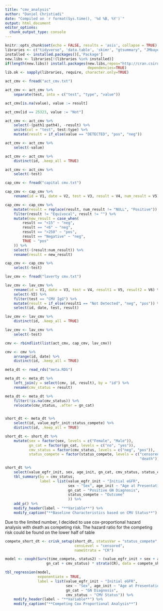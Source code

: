 ```yaml
---
title: "cmv_analysis"
author: "Daniel Christiadi"
date: "Compiled on `r format(Sys.time(), '%d %B, %Y')`"
output: html_document
editor_options: 
  chunk_output_type: console
---
```


```r
knitr::opts_chunk$set(echo = FALSE, results = 'asis', collapse = TRUE)
libraries <- c("tidyverse", 'data.table', 'skimr', "gtsummary", "JMbayes2")
installed <- installed.packages()[,'Package']
new.libs <- libraries[!(libraries %in% installed)]
if(length(new.libs)) install.packages(new.libs,repos="http://cran.csiro.au",
                                      dependencies=TRUE)
lib.ok <- sapply(libraries, require, character.only=TRUE)
```

```r
act_cmv <- fread("act_cmv.txt")

act_cmv <- act_cmv %>% 
    separate(test, into = c("test", "type", "value"))

act_cmv[is.na(value), value := result]

act_cmv[id == 25323, value := "Not"]

act_cmv <- act_cmv %>% 
    select(-(path1:path4), -result) %>% 
    unite(col = "test", test:type) %>% 
    mutate(result = if_else(value == "DETECTED", "pos", "neg"))

act_cmv <- act_cmv %>% 
    select(-value)

act_cmv <- act_cmv %>% 
    distinct(id, .keep_all = TRUE) 

act_cmv <- act_cmv %>% 
    select(-test)

cap_cmv <- fread("capital cmv.txt")

cap_cmv <- cap_cmv %>% 
    rename(id = V1, date = V2, test = V3, result = V4, num_result = V5)

cap_cmv <- cap_cmv %>% 
    mutate(result = replace(result, num_result != "NULL", "Positive")) %>% 
    filter(result != "Equivocal", result != "") %>% 
    mutate(new_result = case_when(
        result == "<15" ~ "neg",
        result == "<6" ~ "neg",
        result == ">250" ~ "pos",
        result == "Negative" ~ "neg",
        TRUE ~ "pos"
    )) %>% 
    select(-(result:num_result)) %>% 
    rename(result = new_result)

cap_cmv <- cap_cmv %>% 
    select(-test)

lav_cmv <- fread("laverty cmv.txt")

lav_cmv <- lav_cmv %>% 
    rename(id = V1, date = V3, test = V4, result1 = V5, result2 = V6) %>% 
    select(-V2) %>% 
    filter(test == "CMV IgG") %>% 
    mutate(result = if_else(result1 == "Not Detected", "neg", "pos")) %>% 
    select(id, date, test, result)

lav_cmv <- lav_cmv %>% 
    distinct(id, .keep_all = TRUE)

lav_cmv <- lav_cmv %>% 
    select(-test)

cmv <- rbindlist(list(act_cmv, cap_cmv, lav_cmv))

cmv <- cmv %>% 
    arrange(id, date) %>% 
    distinct(id, .keep_all = TRUE)

```

```r
meta_dt <- read_rds("meta.RDS")

meta_dt <- meta_dt %>% 
    left_join(y = select(cmv, id, result), by = "id") %>% 
    rename(cmv_status = result)

meta_dt <- meta_dt %>% 
    filter(!is.na(cmv_status)) %>% 
    relocate(cmv_status, .after = gn_cat)
    

```

```r
short_dt <- meta_dt %>% 
    select(id, value_egfr_init:status_compete) %>% 
    distinct(id, .keep_all = TRUE) 

short_dt <- short_dt %>% 
    mutate(sex = factor(sex, levels = c("Female", "Male")),
           gn_cat = factor(gn_cat, levels = c("no", "yes")),
           cmv_status = factor(cmv_status, levels = c("neg", "pos")),
           status_compete = factor(status_compete, levels = c("censored", "eskd",
                                                              "death")))

short_dt %>% 
    select(value_egfr_init, sex, age_init, gn_cat, cmv_status, status_compete) %>% 
    tbl_summary(by = cmv_status,
                label = list(value_egfr_init ~ "Initial eGFR",
                             sex ~ "Sex", age_init ~ "Age at Presentation",
                             gn_cat ~ "Positive GN Diagnosis", 
                             status_compete ~ "Outcome"
                             )) %>% 
    add_p() %>% 
    modify_header(label ~ "**Variable**") %>% 
    modify_caption("**Baseline Characteristics based on CMV Status**")

```
Due to the limited number, I decided to use cox-proportional hazard analysis with death as competing risk. The hazard ratio for the competing risk could be found on the lower half of table 
```r
compete_short_dt <- crisk_setup(short_dt, statusVar = "status_compete",
                                censLevel = "censored",
                                nameStrata = "CR")

model <- coxph(Surv(time_compete, status2) ~ (value_egfr_init + sex + age_init + 
                   gn_cat + cmv_status) * strata(CR), data = compete_short_dt)

tbl_regression(model, 
               exponentiate = TRUE,
               label = list(value_egfr_init ~ "Initial eGFR",
                            sex ~ "Sex", age_init ~ "Age at Presentation",
                            gn_cat ~ "GN Diagnosis",
                            cmv_status ~ "CMV Status")) %>% 
    modify_header(label ~ "**Variable**") %>% 
    modify_caption("**Competing Cox Proportional Analysis**")
```
